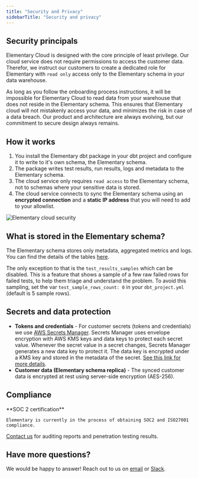 ```yaml
---
title: "Security and Privacy"
sidebarTitle: "Security and privacy"
---
```


## Security principals

Elementary Cloud is designed with the core principle of least privilege.
Our cloud service does not require permissions to access the customer data.
Therefor, we instruct our customers to create a dedicated role for Elementary with `read only` access only to the Elementary schema in your data warehouse.

As long as you follow the onboarding process instructions, it will be impossible for Elementary Cloud to read data from your warehouse that does not reside in the Elementary schema.
This ensures that Elementary cloud will not mistakenly access your data, and minimizes the risk in case of a data breach.
Our product and architecture are always evolving, but our commitment to secure design always remains.


## How it works

1. You install the Elementary dbt package in your dbt project and configure it to write to it's own schema, the Elementary schema.
2. The package writes test results, run results, logs and metadata to the Elementary schema.
3. The cloud service only requires `read access` to the Elementary schema, not to schemas where your sensitive data is stored.
4. The cloud service connects to sync the Elementary schema using an **encrypted connection** and a **static IP address** that you will need to add to your allowlist. 

<Frame>
    <img
    src="https://res.cloudinary.com/diuctyblm/image/upload/v1682954617/security-architecture_mdmh8i.png"
    alt="Elementary cloud security"
    />
</Frame>


## What is stored in the Elementary schema?

The Elementary schema stores only metadata, aggregated metrics and logs.
You can find the details of the tables [here](/guides/modules-overview/dbt-package). 

The only exception to that is the `test_results_samples` which can be disabled. This is a feature that shows a sample of a few raw failed rows for failed tests, to help them triage and understand the problem. 
To avoid this sampling, set the var `test_sample_rows_count: 0` in your `dbt_project.yml` (default is 5 sample rows).


## Secrets and data protection

- **Tokens and credentials** - For customer secrets (tokens and credentials) we use [AWS Secrets Manager](https://docs.aws.amazon.com/secretsmanager/latest/userguide/intro.html). Secrets Manager uses envelope encryption with AWS KMS keys and data keys to protect each secret value. Whenever the secret value in a secret changes, Secrets Manager generates a new data key to protect it. The data key is encrypted under a KMS key and stored in the metadata of the secret. [See this link for more details](https://docs.aws.amazon.com/secretsmanager/latest/userguide/intro.html).
- **Customer data (Elementary schema replica)** - The synced customer data is encrypted at rest using server-side encryption (AES-256).

## Compliance 

<Check>
    **SOC 2 certification**

    Elementary is currently in the process of obtaining SOC2 and ISO27001 compliance.
</Check>

[Contact us](mailto:legal@elementary-data.com) for auditing reports and penetration testing results. 

## Have more questions?

We would be happy to answer!
Reach out to us on [email](mailto:legal@elementary-data.com) or [Slack](https://join.slack.com/t/elementary-community/shared_invite/zt-1b9vogqmq-y~IRhc2396CbHNBXLsrXcA).
